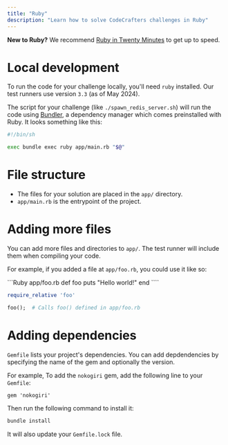 ```yaml
---
title: "Ruby"
description: "Learn how to solve CodeCrafters challenges in Ruby"
---
```


<Note> **New to Ruby?** We recommend [Ruby in Twenty Minutes](https://www.ruby-lang.org/en/documentation/quickstart/) to get up to speed.</Note>

# Local development

To run the code for your challenge locally, you'll need `ruby` installed. Our test runners use version `3.3` (as of May 2024).

The script for your challenge (like `./spawn_redis_server.sh`) will run the code using [Bundler](https://bundler.io/), a dependency manager which comes preinstalled with Ruby. It looks something like this:

```sh
#!/bin/sh

exec bundle exec ruby app/main.rb "$@"
```

# File structure

- The files for your solution are placed in the `app/` directory.
- `app/main.rb` is the entrypoint of the project.

# Adding more files

You can add more files and directories to `app/`. The test runner will include them when compiling your code.

For example, if you added a file at `app/foo.rb`, you could use it like so:

<CodeGroup>
```Ruby app/foo.rb
def foo
    puts "Hello world!"
end
````

```Ruby app/main.rb
require_relative 'foo'

foo();  # Calls foo() defined in app/foo.rb
```

</CodeGroup>

# Adding dependencies

`Gemfile` lists your project's dependencies. You can add depdendencies by specifying the name of the gem and optionally the version.

For example, To add the `nokogiri` gem, add the following line to your `Gemfile`:

```Gemfile
gem 'nokogiri'
```

Then run the following command to install it:

```bash
bundle install
```

It will also update your `Gemfile.lock` file.
